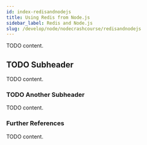 ```yaml
---
id: index-redisandnodejs
title: Using Redis from Node.js
sidebar_label: Redis and Node.js
slug: /develop/node/nodecrashcourse/redisandnodejs
---
```



TODO content.

## TODO Subheader

TODO content.

### TODO Another Subheader

TODO content.

### Further References

TODO content.
